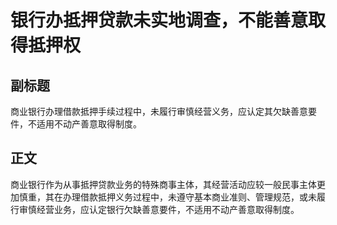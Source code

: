# 银行办抵押贷款未实地调查，不能善意取得抵押权
## 副标题
商业银行办理借款抵押手续过程中，未履行审慎经营义务，应认定其欠缺善意要件，不适用不动产善意取得制度。
## 正文
商业银行作为从事抵押贷款业务的特殊商事主体，其经营活动应较一般民事主体更加慎重，其在办理借款抵押义务过程中，未遵守基本商业准则、管理规范，或未履行审慎经营业务，应认定银行欠缺善意要件，不适用不动产善意取得制度。